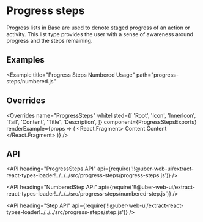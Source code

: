 <!--
Copyright (c) 2018-2019 Uber Technologies, Inc.

This source code is licensed under the MIT license found in the
LICENSE file in the root directory of this source tree.
-->





# Progress steps

Progress lists in Base are used to denote staged progress of an action or activity. This
list type provides the user with a sense of awareness around progress and the steps remaining.

## Examples

<Example title="Progress Steps Dotted Usage" path="progress-steps/dotted.js">
  <ProgressStepsDotted />
</Example>

<Example
  title="Progress Steps Numbered Usage"
  path="progress-steps/numbered.js"
>
  <ProgressStepsNumbered />
</Example>

## Overrides

<Overrides
  name="ProgressSteps"
  whitelisted={[
    'Root',
    'Icon',
    'InnerIcon',
    'Tail',
    'Content',
    'Title',
    'Description',
  ]}
  component={ProgressStepsExports}
  renderExample={props => (
    <React.Fragment>
      <ProgressSteps current={0} overrides={props.overrides}>
        <Step title="Step 1" overrides={props.overrides}>
          Content
        </Step>
        <Step title="Step 2" overrides={props.overrides} />
      </ProgressSteps>
      <Block marginTop="scale600">
        <ProgressSteps current={1} overrides={props.overrides}>
          <NumberedStep title="Step 1" overrides={props.overrides} />
          <NumberedStep title="Step 2" overrides={props.overrides}>
            Content
          </NumberedStep>
        </ProgressSteps>
      </Block>
    </React.Fragment>
  )}
/>

## API

<API
  heading="ProgressSteps API"
  api={require('!!@uber-web-ui/extract-react-types-loader!../../../src/progress-steps/progress-steps.js')}
/>

<API
  heading="NumberedStep API"
  api={require('!!@uber-web-ui/extract-react-types-loader!../../../src/progress-steps/numbered-step.js')}
/>

<API
  heading="Step API"
  api={require('!!@uber-web-ui/extract-react-types-loader!../../../src/progress-steps/step.js')}
/>

<Exports
  component={ProgressStepsExports}
  title="Progress Steps exports"
  path="baseui/progress-steps"
/>
